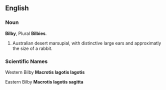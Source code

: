 ==English==
===Noun===
'''Bilby''', Plural '''Bilbies'''.
#Australian desert marsupial, with distinctive large ears and approximatly the size of a rabbit.
===Scientific Names===
Western Bilby '''Macrotis lagotis lagotis'''<P>
Eastern Bilby '''Macrotis lagotis sagitta'''